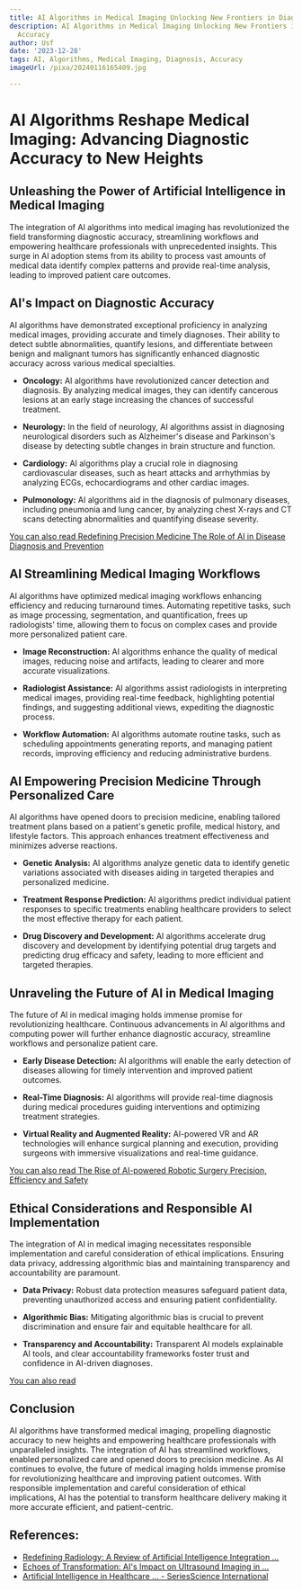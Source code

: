 ```yaml
---
title: AI Algorithms in Medical Imaging Unlocking New Frontiers in Diagnosis Accuracy
description: AI Algorithms in Medical Imaging Unlocking New Frontiers in Diagnosis
  Accuracy
author: Usf
date: '2023-12-28'
tags: AI, Algorithms, Medical Imaging, Diagnosis, Accuracy
imageUrl: /pixa/20240116165409.jpg

---
```

#  AI Algorithms Reshape Medical Imaging: Advancing Diagnostic Accuracy to  New Heights

##  Unleashing the Power  of Artificial Intelligence in Medical Imaging

The integration of AI algorithms into medical  imaging has revolutionized the field transforming diagnostic accuracy, streamlining workflows and empowering  healthcare professionals with unprecedented insights. This surge in AI adoption stems from its ability to process vast amounts of medical data identify complex patterns and provide  real-time analysis, leading to improved patient care outcomes.

## AI's Impact on Diagnostic Accuracy

AI  algorithms have demonstrated exceptional proficiency  in analyzing medical  images, providing accurate and timely diagnoses. Their  ability to  detect subtle abnormalities, quantify lesions, and differentiate between benign and malignant tumors has  significantly enhanced diagnostic accuracy across various medical specialties.

- **Oncology:** AI algorithms have revolutionized cancer detection  and diagnosis. By analyzing medical images, they can identify cancerous lesions at an early stage increasing the chances of successful treatment.

- **Neurology:** In the field  of neurology,  AI algorithms assist in diagnosing neurological disorders such as Alzheimer's disease and Parkinson's disease by detecting subtle changes  in brain structure and function.

-  **Cardiology:** AI algorithms  play a  crucial role in diagnosing cardiovascular diseases, such as heart attacks and arrhythmias by analyzing ECGs, echocardiograms and other cardiac images.

- **Pulmonology:** AI algorithms aid in the  diagnosis  of pulmonary diseases, including pneumonia and lung cancer, by analyzing chest X-rays and CT scans  detecting abnormalities and quantifying disease  severity.

[You can  also read Redefining Precision Medicine The Role of AI in Disease Diagnosis and Prevention](Redefining%20Precision%20Medicine%20The%20Role%20of%20AI%20in%20Disease%20Diagnosis%20and%20Prevention)


## AI Streamlining Medical Imaging Workflows

AI algorithms have optimized medical imaging workflows  enhancing efficiency and reducing turnaround times. Automating repetitive tasks,  such as image processing,  segmentation, and quantification, frees  up radiologists' time, allowing  them to focus  on complex cases and  provide more personalized patient  care.

- **Image Reconstruction:** AI  algorithms enhance the quality of medical images, reducing noise  and artifacts, leading to clearer and more accurate visualizations.

- **Radiologist  Assistance:** AI algorithms assist radiologists in interpreting medical images, providing real-time feedback, highlighting potential findings, and suggesting additional views, expediting the diagnostic process.

- **Workflow Automation:** AI algorithms automate  routine tasks, such as scheduling appointments generating reports, and managing patient records, improving efficiency and reducing administrative burdens.

## AI Empowering Precision Medicine Through Personalized Care

AI algorithms  have opened doors to precision medicine,  enabling tailored treatment plans  based on a patient's genetic profile, medical history, and lifestyle factors. This approach enhances treatment effectiveness and minimizes adverse reactions.

- **Genetic Analysis:** AI algorithms analyze genetic data to identify genetic variations associated with diseases aiding  in targeted therapies and personalized  medicine.

- **Treatment  Response Prediction:** AI algorithms predict individual patient responses to  specific treatments  enabling healthcare providers to select the most effective  therapy for each patient.

- **Drug Discovery and Development:** AI algorithms accelerate drug discovery  and development  by identifying potential drug targets and  predicting drug efficacy and safety, leading to more efficient and targeted therapies.

##  Unraveling the  Future of AI in  Medical Imaging

The future of AI in  medical imaging holds immense  promise for revolutionizing healthcare. Continuous advancements in AI algorithms and computing power will further enhance diagnostic accuracy, streamline workflows and personalize patient care.

- **Early Disease Detection:** AI algorithms will enable the early detection of diseases allowing  for timely intervention and improved patient outcomes.

- **Real-Time Diagnosis:** AI algorithms will provide real-time diagnosis during medical procedures guiding interventions and optimizing treatment strategies.

- **Virtual Reality  and Augmented Reality:** AI-powered VR and  AR technologies will enhance surgical planning and  execution, providing  surgeons with immersive visualizations and real-time guidance.

[You can also read The Rise of AI-powered Robotic Surgery Precision, Efficiency  and Safety](The%20Rise%20of%20AI-powered%20Robotic%20Surgery%20Precision%2C%20Efficiency%2C%20and%20Safety)


## Ethical Considerations and Responsible AI Implementation

The integration of  AI in medical imaging  necessitates responsible implementation and  careful consideration of ethical  implications.  Ensuring data privacy, addressing algorithmic bias and maintaining transparency and accountability are paramount.

- **Data Privacy:** Robust data protection measures safeguard patient data, preventing  unauthorized access and ensuring patient confidentiality.

- **Algorithmic Bias:** Mitigating  algorithmic bias is crucial to prevent discrimination and ensure  fair and equitable healthcare for all.

- **Transparency and Accountability:** Transparent AI models explainable  AI tools, and clear accountability frameworks foster trust and confidence in AI-driven diagnoses.

[You can also read ]()


## Conclusion

AI  algorithms have transformed medical imaging, propelling diagnostic accuracy to new heights and empowering healthcare professionals  with unparalleled insights. The integration of AI has streamlined workflows, enabled personalized care and opened doors to precision medicine. As AI continues to evolve, the  future of  medical imaging holds immense promise for revolutionizing healthcare and improving patient outcomes. With responsible implementation and careful consideration of ethical implications, AI has the potential to transform healthcare delivery making it more accurate efficient,  and patient-centric.

## References:
- [Redefining Radiology: A Review of Artificial Intelligence Integration ...](https://www.ncbi.nlm.nih.gov/pmc/articles/PMC10487271/)
- [Echoes of Transformation: AI's Impact on Ultrasound Imaging in ...](https://www.linkedin.com/pulse/echoes-transformation-ais-impact-ultrasound-imaging-mostafa-darweesh)
- [Artificial Intelligence in Healthcare ... - SeriesScience International](https://seriesscience.com/artificial-intelligence-healthcare/)
